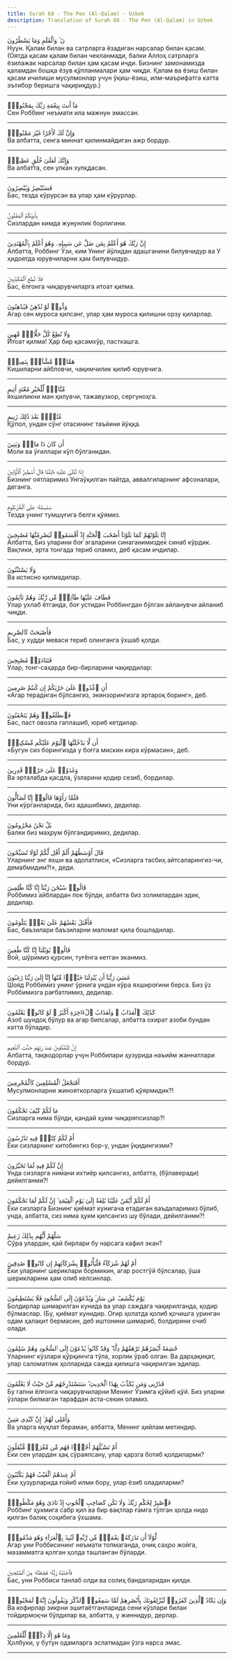 ```yaml
---
title: Surah 68 - The Pen (Al-Qalam) - Uzbek
description: Translation of Surah 68 - The Pen (Al-Qalam) in Uzbek
---
```





<Aside type="quran" title="1">
نٓ ۚ وَٱلْقَلَمِ وَمَا يَسْطُرُونَ
</Aside>

<Aside type="reference" title="1">
Нуун. Қалам билан ва сатрларга ёзадиган нарсалар билан қасам. (Оятда қасам қалам билан чекланмади, балки Аллоҳ сатрларга ёзилажак нарсалар билан ҳам қасам ичди. Бизнинг замонамизда қаламдан бошқа ёзув қўлланмалари ҳам чиқди. Қалам ва ёзиш билан қасам ичилиши мусулмонлар учун ўқиш-ёзиш, илм-маърифатга катта эътибор беришга чақириқдур.)
</Aside>

---

<Aside type="quran" title="2">
مَآ أَنتَ بِنِعْمَةِ رَبِّكَ بِمَجْنُونٍۢ
</Aside>

<Aside type="reference" title="2">
Сен Роббинг неъмати ила мажнун эмассан.
</Aside>

---

<Aside type="quran" title="3">
وَإِنَّ لَكَ لَأَجْرًا غَيْرَ مَمْنُونٍۢ
</Aside>

<Aside type="reference" title="3">
Ва албатта, сенга миннат қилинмайдиган ажр бордур.
</Aside>

---

<Aside type="quran" title="4">
وَإِنَّكَ لَعَلَىٰ خُلُقٍ عَظِيمٍۢ
</Aside>

<Aside type="reference" title="4">
Ва албатта, сен улкан хулқдасан.
</Aside>

---

<Aside type="quran" title="5">
فَسَتُبْصِرُ وَيُبْصِرُونَ
</Aside>

<Aside type="reference" title="5">
Бас, тезда кўрурсан ва улар ҳам кўрурлар.
</Aside>

---

<Aside type="quran" title="6">
بِأَييِّكُمُ ٱلْمَفْتُونُ
</Aside>

<Aside type="reference" title="6">
Сизлардан кимда жунунлик борлигини.
</Aside>

---

<Aside type="quran" title="7">
إِنَّ رَبَّكَ هُوَ أَعْلَمُ بِمَن ضَلَّ عَن سَبِيلِهِۦ وَهُوَ أَعْلَمُ بِٱلْمُهْتَدِينَ
</Aside>

<Aside type="reference" title="7">
Албатта, Роббинг Ўзи, ким Унинг йўлидан адашганини билувчидур ва У ҳидоятда юрувчиларни ҳам билувчидур.
</Aside>

---

<Aside type="quran" title="8">
فَلَا تُطِعِ ٱلْمُكَذِّبِينَ
</Aside>

<Aside type="reference" title="8">
Бас, ёлғонга чиқарувчиларга итоат қилма.
</Aside>

---

<Aside type="quran" title="9">
وَدُّوا۟ لَوْ تُدْهِنُ فَيُدْهِنُونَ
</Aside>

<Aside type="reference" title="9">
Агар сен муроса қилсанг, улар ҳам муроса қилишни орзу қиларлар.
</Aside>

---

<Aside type="quran" title="10">
وَلَا تُطِعْ كُلَّ حَلَّافٍۢ مَّهِينٍ
</Aside>

<Aside type="reference" title="10">
Итоат қилма! Ҳар бир қасамхўр, пасткашга.
</Aside>

---

<Aside type="quran" title="11">
هَمَّازٍۢ مَّشَّآءٍۭ بِنَمِيمٍۢ
</Aside>

<Aside type="reference" title="11">
Кишиларни айбловчи, чақимчилик қилиб юрувчига.
</Aside>

---

<Aside type="quran" title="12">
مَّنَّاعٍۢ لِّلْخَيْرِ مُعْتَدٍ أَثِيمٍ
</Aside>

<Aside type="reference" title="12">
яхшиликни ман қилувчи, тажавузкор, сергуноҳга.
</Aside>

---

<Aside type="quran" title="13">
عُتُلٍّۭ بَعْدَ ذَٰلِكَ زَنِيمٍ
</Aside>

<Aside type="reference" title="13">
Қўпол, ундан сўнг отасининг таъйини йўққа.
</Aside>

---

<Aside type="quran" title="14">
أَن كَانَ ذَا مَالٍۢ وَبَنِينَ
</Aside>

<Aside type="reference" title="14">
Моли ва ўғиллари кўп бўлганидан.
</Aside>

---

<Aside type="quran" title="15">
إِذَا تُتْلَىٰ عَلَيْهِ ءَايَٰتُنَا قَالَ أَسَٰطِيرُ ٱلْأَوَّلِينَ
</Aside>

<Aside type="reference" title="15">
Бизнинг оятларимиз Унгаўқилган пайтда, аввалгиларнинг афсоналари, деганга.
</Aside>

---

<Aside type="quran" title="16">
سَنَسِمُهُۥ عَلَى ٱلْخُرْطُومِ
</Aside>

<Aside type="reference" title="16">
Тезда унинг тумшуғига белги қўямиз.
</Aside>

---

<Aside type="quran" title="17">
إِنَّا بَلَوْنَٰهُمْ كَمَا بَلَوْنَآ أَصْحَٰبَ ٱلْجَنَّةِ إِذْ أَقْسَمُوا۟ لَيَصْرِمُنَّهَا مُصْبِحِينَ
</Aside>

<Aside type="reference" title="17">
Албатта, Биз уларини боғ эгаларини синаганимиздек синаб кўрдик. Вақтики, эрта тонгада териб оламиз, деб қасам ичдилар.
</Aside>

---

<Aside type="quran" title="18">
وَلَا يَسْتَثْنُونَ
</Aside>

<Aside type="reference" title="18">
Ва истисно қилмадилар.
</Aside>

---

<Aside type="quran" title="19">
فَطَافَ عَلَيْهَا طَآئِفٌۭ مِّن رَّبِّكَ وَهُمْ نَآئِمُونَ
</Aside>

<Aside type="reference" title="19">
Улар ухлаб ётганда, боғ устидан Роббингдан бўлган айланувчи айланиб чиқди.
</Aside>

---

<Aside type="quran" title="20">
فَأَصْبَحَتْ كَٱلصَّرِيمِ
</Aside>

<Aside type="reference" title="20">
Бас, у худди меваси териб олинганга ўхшаб қолди.
</Aside>

---

<Aside type="quran" title="21">
فَتَنَادَوْا۟ مُصْبِحِينَ
</Aside>

<Aside type="reference" title="21">
Улар, тонг-саҳарда бир-бирларини чақирдилар:
</Aside>

---

<Aside type="quran" title="22">
أَنِ ٱغْدُوا۟ عَلَىٰ حَرْثِكُمْ إِن كُنتُمْ صَٰرِمِينَ
</Aside>

<Aside type="reference" title="22">
«Агар терадиган бўлсангиз, экинзорингизга эртароқ боринг», деб.
</Aside>

---

<Aside type="quran" title="23">
فَٱنطَلَقُوا۟ وَهُمْ يَتَخَٰفَتُونَ
</Aside>

<Aside type="reference" title="23">
Бас, паст овозла гаплашиб, юриб кетдилар.
</Aside>

---

<Aside type="quran" title="24">
أَن لَّا يَدْخُلَنَّهَا ٱلْيَوْمَ عَلَيْكُم مِّسْكِينٌۭ
</Aside>

<Aside type="reference" title="24">
«Бугун сиз борингизда у боғга мискин кира кўрмасин», деб.
</Aside>

---

<Aside type="quran" title="25">
وَغَدَوْا۟ عَلَىٰ حَرْدٍۢ قَٰدِرِينَ
</Aside>

<Aside type="reference" title="25">
Ва эрталабда қасдла, ўзларини қодир сезиб, бордилар.
</Aside>

---

<Aside type="quran" title="26">
فَلَمَّا رَأَوْهَا قَالُوٓا۟ إِنَّا لَضَآلُّونَ
</Aside>

<Aside type="reference" title="26">
Уни кўрганларида, биз адашибмиз, дедилар.
</Aside>

---

<Aside type="quran" title="27">
بَلْ نَحْنُ مَحْرُومُونَ
</Aside>

<Aside type="reference" title="27">
Балки биз маҳрум бўлгандиримиз, дедилар.
</Aside>

---

<Aside type="quran" title="28">
قَالَ أَوْسَطُهُمْ أَلَمْ أَقُل لَّكُمْ لَوْلَا تُسَبِّحُونَ
</Aside>

<Aside type="reference" title="28">
Уларнинг энг яхши ва адолатлиси, «Сизларга тасбиҳ айтсаларингиз-чи, демабмидим?!», деди.
</Aside>

---

<Aside type="quran" title="29">
قَالُوا۟ سُبْحَٰنَ رَبِّنَآ إِنَّا كُنَّا ظَٰلِمِينَ
</Aside>

<Aside type="reference" title="29">
Роббимиз айблардан пок бўлди, албатта биз золимлардан эдик, дедилар.
</Aside>

---

<Aside type="quran" title="30">
فَأَقْبَلَ بَعْضُهُمْ عَلَىٰ بَعْضٍۢ يَتَلَٰوَمُونَ
</Aside>

<Aside type="reference" title="30">
Бас, баъзилари баъзиларни маломат қила бошладилар.
</Aside>

---

<Aside type="quran" title="31">
قَالُوا۟ يَٰوَيْلَنَآ إِنَّا كُنَّا طَٰغِينَ
</Aside>

<Aside type="reference" title="31">
Вой, шўримиз қурсин, туғёнга кетган эканмиз.
</Aside>

---

<Aside type="quran" title="32">
عَسَىٰ رَبُّنَآ أَن يُبْدِلَنَا خَيْرًۭا مِّنْهَآ إِنَّآ إِلَىٰ رَبِّنَا رَٰغِبُونَ
</Aside>

<Aside type="reference" title="32">
Шояд Роббимиз унинг ўрнига ундан кўра яхшироғини берса. Биз ўз Роббимизга рағбатлимиз, дедилар.
</Aside>

---

<Aside type="quran" title="33">
كَذَٰلِكَ ٱلْعَذَابُ ۖ وَلَعَذَابُ ٱلْءَاخِرَةِ أَكْبَرُ ۚ لَوْ كَانُوا۟ يَعْلَمُونَ
</Aside>

<Aside type="reference" title="33">
Азоб шундоқ бўлур ва агар билсалар, албатта охират азоби бундан катта бўладир.
</Aside>

---

<Aside type="quran" title="34">
إِنَّ لِلْمُتَّقِينَ عِندَ رَبِّهِمْ جَنَّٰتِ ٱلنَّعِيمِ
</Aside>

<Aside type="reference" title="34">
Албатта, тақводорлар учун Роббилари ҳузурида наъийм жаннатлари бордур.
</Aside>

---

<Aside type="quran" title="35">
أَفَنَجْعَلُ ٱلْمُسْلِمِينَ كَٱلْمُجْرِمِينَ
</Aside>

<Aside type="reference" title="35">
Мусулмонларни жинояткорларга ўхшатиб қўярмидик?!
</Aside>

---

<Aside type="quran" title="36">
مَا لَكُمْ كَيْفَ تَحْكُمُونَ
</Aside>

<Aside type="reference" title="36">
Сизларга нима бўлди, қандай ҳукм чиқаряпсизлар?!
</Aside>

---

<Aside type="quran" title="37">
أَمْ لَكُمْ كِتَٰبٌۭ فِيهِ تَدْرُسُونَ
</Aside>

<Aside type="reference" title="37">
Ёки сизларнинг китобингиз бор-у, ундан ўқидингизми?
</Aside>

---

<Aside type="quran" title="38">
إِنَّ لَكُمْ فِيهِ لَمَا تَخَيَّرُونَ
</Aside>

<Aside type="reference" title="38">
Унда сизларга нимани ихтиёр қилсангиз, албатта, (бўлаверади) дейилганми?!
</Aside>

---

<Aside type="quran" title="39">
أَمْ لَكُمْ أَيْمَٰنٌ عَلَيْنَا بَٰلِغَةٌ إِلَىٰ يَوْمِ ٱلْقِيَٰمَةِ ۙ إِنَّ لَكُمْ لَمَا تَحْكُمُونَ
</Aside>

<Aside type="reference" title="39">
Ёки сизларга Бизнинг қиёмат кунигача етадиган ваъдаларимиз бўлиб, унда, албатта, сиз нима ҳукм қилсангиз шу бўлади, дейилганми?!
</Aside>

---

<Aside type="quran" title="40">
سَلْهُمْ أَيُّهُم بِذَٰلِكَ زَعِيمٌ
</Aside>

<Aside type="reference" title="40">
Сўра улардан, қай бирлари бу нарсага кафил экан?
</Aside>

---

<Aside type="quran" title="41">
أَمْ لَهُمْ شُرَكَآءُ فَلْيَأْتُوا۟ بِشُرَكَآئِهِمْ إِن كَانُوا۟ صَٰدِقِينَ
</Aside>

<Aside type="reference" title="41">
Ёки уларнинг шериклари бормикин, агар ростгўй бўлсалар, ўша шерикларини ҳам олиб келсинлар.
</Aside>

---

<Aside type="quran" title="42">
يَوْمَ يُكْشَفُ عَن سَاقٍۢ وَيُدْعَوْنَ إِلَى ٱلسُّجُودِ فَلَا يَسْتَطِيعُونَ
</Aside>

<Aside type="reference" title="42">
Болдирлар шимарилган кунида ва улар саждага чақирилганда, қодир бўлмаслар. (Бу, қиёмат кунидир. Оғир ҳолатда қолиб қочишга уринган одам ҳалақит бермасин, деб иштонини шимариб, болдирини очиб олади.
</Aside>

---

<Aside type="quran" title="43">
خَٰشِعَةً أَبْصَٰرُهُمْ تَرْهَقُهُمْ ذِلَّةٌۭ ۖ وَقَدْ كَانُوا۟ يُدْعَوْنَ إِلَى ٱلسُّجُودِ وَهُمْ سَٰلِمُونَ
</Aside>

<Aside type="reference" title="43">
Уларнинг кўзлари қўрқинчга тўла, хорлик ўраб олган. Ва дарҳақиқат, улар саломатлик ҳолларида сажда қилишга чақирилган эдилар.
</Aside>

---

<Aside type="quran" title="44">
فَذَرْنِى وَمَن يُكَذِّبُ بِهَٰذَا ٱلْحَدِيثِ ۖ سَنَسْتَدْرِجُهُم مِّنْ حَيْثُ لَا يَعْلَمُونَ
</Aside>

<Aside type="reference" title="44">
Бу гапни ёлғонга чиқарувчиларни Менинг Ўзимга қўйиб қўй. Биз уларни ўзлари билмаган тарафдан аста-секин оламиз.
</Aside>

---

<Aside type="quran" title="45">
وَأُمْلِى لَهُمْ ۚ إِنَّ كَيْدِى مَتِينٌ
</Aside>

<Aside type="reference" title="45">
Ва уларга муҳлат бераман, албатта, Менинг ҳийлам метиндир.
</Aside>

---

<Aside type="quran" title="46">
أَمْ تَسْـَٔلُهُمْ أَجْرًۭا فَهُم مِّن مَّغْرَمٍۢ مُّثْقَلُونَ
</Aside>

<Aside type="reference" title="46">
Ёки сен улардан ҳақ сўраяпсану, улар қарзга ботиб қолдиларми?
</Aside>

---

<Aside type="quran" title="47">
أَمْ عِندَهُمُ ٱلْغَيْبُ فَهُمْ يَكْتُبُونَ
</Aside>

<Aside type="reference" title="47">
Ёки ҳузурларида ғойиб илми бору, улар ёзиб оладиларми?
</Aside>

---

<Aside type="quran" title="48">
فَٱصْبِرْ لِحُكْمِ رَبِّكَ وَلَا تَكُن كَصَاحِبِ ٱلْحُوتِ إِذْ نَادَىٰ وَهُوَ مَكْظُومٌۭ
</Aside>

<Aside type="reference" title="48">
Роббинг ҳукмига сабр қил ва бир вақтлар ғамга тўлган ҳолда нидо қилган балиқ соҳибига ўхшама.
</Aside>

---

<Aside type="quran" title="49">
لَّوْلَآ أَن تَدَٰرَكَهُۥ نِعْمَةٌۭ مِّن رَّبِّهِۦ لَنُبِذَ بِٱلْعَرَآءِ وَهُوَ مَذْمُومٌۭ
</Aside>

<Aside type="reference" title="49">
Агар уни Роббисининг неъмати топмаганда, очиқ саҳро жойга, мазамматга қолган ҳолда ташланган бўларди.
</Aside>

---

<Aside type="quran" title="50">
فَٱجْتَبَٰهُ رَبُّهُۥ فَجَعَلَهُۥ مِنَ ٱلصَّٰلِحِينَ
</Aside>

<Aside type="reference" title="50">
Бас, уни Роббиси танлаб олди ва солиҳ бандаларидан қилди.
</Aside>

---

<Aside type="quran" title="51">
وَإِن يَكَادُ ٱلَّذِينَ كَفَرُوا۟ لَيُزْلِقُونَكَ بِأَبْصَٰرِهِمْ لَمَّا سَمِعُوا۟ ٱلذِّكْرَ وَيَقُولُونَ إِنَّهُۥ لَمَجْنُونٌۭ
</Aside>

<Aside type="reference" title="51">
Ва кофирлар зикрни эшитаётганларида сени кўзлари билан тойдирмоқчи бўлдилар ва, албатта, у жиннидур, дерлар.
</Aside>

---

<Aside type="quran" title="52">
وَمَا هُوَ إِلَّا ذِكْرٌۭ لِّلْعَٰلَمِينَ
</Aside>

<Aside type="reference" title="52">
Ҳолбуки, у бутун одамларга эслатмадан ўзга нарса эмас.
</Aside>

---
